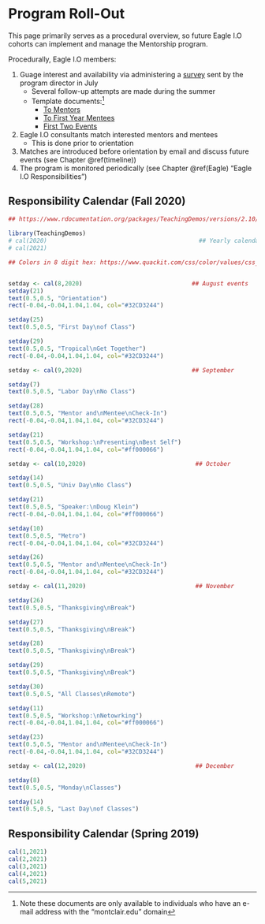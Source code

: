 
# Program Roll-Out {#procedure}

This page primarily serves as a procedural overview, so future Eagle I.O cohorts can implement and manage the Mentorship program.

Procedurally, Eagle I.O members:

1) Guage interest and availability via administering a  [survey](https://survey.az1.qualtrics.com/jfe/form/SV_1TFZ0AIYBpsyh6Z) sent by the program director in July
    +  Several follow-up attempts are made during the summer 
    + Template documents:^[Note these documents are only available to individuals who have an e-mail address with the "montclair.edu" domain]  
        * [To Mentors](https://drive.google.com/open?id=1oDPE6IKPpk-vFezMzAU6uGP9HiTDfH4DSmJT1TQdXYU)  
        * [To First Year Mentees](https://drive.google.com/open?id=1BWLyBbBIcMEBeRxTNhBaLzbWkEPXThcO44qSh4HwTpw)  
        * [First Two Events](https://docs.google.com/document/d/1o_W0KReXqGGoR6jn1zabX6syhJ2sNjMZH8RPBwtfbnI/edit?usp=sharing)

2) Eagle I.O consultants match interested mentors and mentees
    + This is done prior to orientation
3) Matches are introduced before orientation by email and discuss future events (see Chapter \@ref(timeline)) 
4) The program is monitored periodically (see Chapter \@ref(Eagle) "Eagle I.O Responsibilities")

## Responsibility Calendar (Fall 2020) {#fall20}

```{r Fall2020, echo=FALSE, warning=FALSE}

## https://www.rdocumentation.org/packages/TeachingDemos/versions/2.10/topics/cal

library(TeachingDemos)
# cal(2020)                                           ## Yearly calendars
# cal(2021)

## Colors in 8 digit hex: https://www.quackit.com/css/color/values/css_hex_color_notation_8_digits.cfm


setday <- cal(8,2020)                               ## August events
setday(21)
text(0.5,0.5, "Orientation")
rect(-0.04,-0.04,1.04,1.04, col="#32CD3244")

setday(25)
text(0.5,0.5, "First Day\nof Class")

setday(29)
text(0.5,0.5, "Tropical\nGet Together")
rect(-0.04,-0.04,1.04,1.04, col="#32CD3244")

setday <- cal(9,2020)                               ## September

setday(7)
text(0.5,0.5, "Labor Day\nNo Class")

setday(28)
text(0.5,0.5, "Mentor and\nMentee\nCheck-In")
rect(-0.04,-0.04,1.04,1.04, col="#32CD3244")

setday(21)
text(0.5,0.5, "Workshop:\nPresenting\nBest Self")
rect(-0.04,-0.04,1.04,1.04, col="#ff000066")

setday <- cal(10,2020)                               ## October

setday(14)
text(0.5,0.5, "Univ Day\nNo Class")

setday(21)
text(0.5,0.5, "Speaker:\nDoug Klein")
rect(-0.04,-0.04,1.04,1.04, col="#ff000066")

setday(10)
text(0.5,0.5, "Metro")
rect(-0.04,-0.04,1.04,1.04, col="#32CD3244")

setday(26)
text(0.5,0.5, "Mentor and\nMentee\nCheck-In")
rect(-0.04,-0.04,1.04,1.04, col="#32CD3244")

setday <- cal(11,2020)                               ## November

setday(26)
text(0.5,0.5, "Thanksgiving\nBreak")

setday(27)
text(0.5,0.5, "Thanksgiving\nBreak")

setday(28)
text(0.5,0.5, "Thanksgiving\nBreak")

setday(29)
text(0.5,0.5, "Thanksgiving\nBreak")

setday(30)
text(0.5,0.5, "All Classes\nRemote")

setday(11)
text(0.5,0.5, "Workshop:\nNetowrking")
rect(-0.04,-0.04,1.04,1.04, col="#ff000066")

setday(23)
text(0.5,0.5, "Mentor and\nMentee\nCheck-In")
rect(-0.04,-0.04,1.04,1.04, col="#32CD3244")

setday <- cal(12,2020)                               ## December

setday(8)
text(0.5,0.5, "Monday\nClasses")

setday(14)
text(0.5,0.5, "Last Day\nof Classes")


```

## Responsibility Calendar (Spring 2019) {#spring20}

```{r Spring2021, echo=FALSE, warning=FALSE}

cal(1,2021)
cal(2,2021)
cal(3,2021)
cal(4,2021)
cal(5,2021)

```